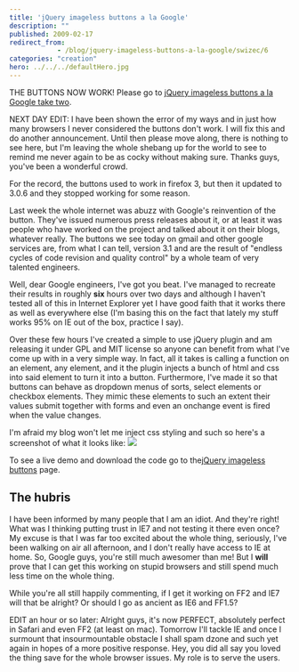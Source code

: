```yaml
---
title: 'jQuery imageless buttons a la Google'
description: ""
published: 2009-02-17
redirect_from: 
            - /blog/jquery-imageless-buttons-a-la-google/swizec/6
categories: "creation"
hero: ../../../defaultHero.jpg
---
```

THE BUTTONS NOW WORK! Please go to [jQuery imageless buttons a la Google take two](http://swizec.com/blog/jquery-imageless-buttons-a-la-google-take-two/2/429).

NEXT DAY EDIT: I have been shown the error of my ways and in just how many browsers I never considered the buttons don&#x27;t work. I will fix this and do another announcement. Until then please move along, there is nothing to see here, but I&#x27;m leaving the whole shebang up for the world to see to remind me never again to be as cocky without making sure. Thanks guys, you&#x27;ve been a wonderful crowd.

For the record, the buttons used to work in firefox 3, but then it updated to 3.0.6 and they stopped working for some reason.



Last week the whole internet was abuzz with Google&#x27;s reinvention of the button. They&#x27;ve issued numerous press releases about it, or at least it was people who have worked on the project and talked about it on their blogs, whatever really. The buttons we see today on gmail and other google services are, from what I can tell, version 3.1 and are the result of &quot;endless cycles of code revision and quality control&quot; by a whole team of very talented engineers.

Well, dear Google engineers, I&#x27;ve got you beat. I&#x27;ve managed to recreate their results in roughly **six** hours over two days and although I haven&#x27;t tested all of this in Internet Explorer yet I have good faith that it works there as well as everywhere else (I&#x27;m basing this on the fact that lately my stuff works 95% on IE out of the box, practice I say).

Over these few hours I&#x27;ve created a simple to use jQuery plugin and am releasing it under GPL and MIT license so anyone can benefit from what I&#x27;ve come up with in a very simple way. In fact, all it takes is calling a function on an element, any element, and it the plugin injects a bunch of html and css into said element to turn it into a button. Furthermore, I&#x27;ve made it so that buttons can behave as dropdown menus of sorts, select elements or checkbox elements. They mimic these elements to such an extent their values submit together with forms and even an onchange event is fired when the value changes.

I&#x27;m afraid my blog won&#x27;t let me inject css styling and such so here&#x27;s a screenshot of what it looks like: ![](http://swizec.com/code/styledButton/example.png)

To see a live demo and download the code go to the[jQuery imageless buttons](http://swizec.com/code/styledButton/) page.

## The hubris

I have been informed by many people that I am an idiot. And they&#x27;re right! What was I thinking putting trust in IE7 and not testing it there even once? My excuse is that I was far too excited about the whole thing, seriously, I&#x27;ve been walking on air all afternoon, and I don&#x27;t really have access to IE at home. So, Google guys, you&#x27;re still much awesomer than me! But I **will** prove that I can get this working on stupid browsers and still spend much less time on the whole thing.

While you&#x27;re all still happily commenting, if I get it working on FF2 and IE7 will that be alright? Or should I go as ancient as IE6 and FF1.5?

EDIT an hour or so later: Alright guys, it&#x27;s now PERFECT, absolutely perfect in Safari and even FF2 (at least on mac). Tomorrow I&#x27;ll tackle IE and once I surmount that insourmountable obstacle I shall spam dzone and such yet again in hopes of a more positive response. Hey, you did all say you loved the thing save for the whole browser issues. My role is to serve the users.